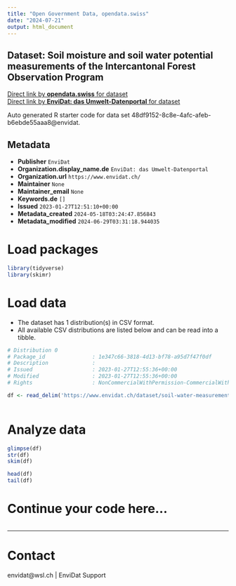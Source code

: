 ```yaml
---
title: "Open Government Data, opendata.swiss"
date: "2024-07-21"
output: html_document
---
```


## Dataset: Soil moisture and soil water potential measurements of the Intercantonal Forest Observation Program



[Direct link by **opendata.swiss** for dataset](https://opendata.swiss/de/dataset/soil-moisture-and-soil-water-potential-measurements-of-the-intercantonal-forest-observation-pro)<br>
[Direct link by **EnviDat: das Umwelt-Datenportal** for dataset](https://www.envidat.ch/#/metadata/soil-water-measurements-wdb)

Auto generated R starter code for data set 48df9152-8c8e-4afc-afeb-b6ebde55aaa8@envidat.

## Metadata

- **Publisher** `EnviDat`
- **Organization.display_name.de** `EnviDat: das Umwelt-Datenportal`
- **Organization.url** `https://www.envidat.ch/`
- **Maintainer** `None`
- **Maintainer_email** `None`
- **Keywords.de** `[]`
- **Issued** `2023-01-27T12:51:10+00:00`
- **Metadata_created** `2024-05-18T03:24:47.856843`
- **Metadata_modified** `2024-06-29T03:31:18.944035`


# Load packages

```r

library(tidyverse)
library(skimr)

```

# Load data

-   The dataset has 1 distribution(s) in CSV format.
-   All available CSV distributions are listed below and can be read into a tibble.

```r

# Distribution 0
# Package_id               : 1e347c66-3818-4d13-bf78-a95d7f47f0df
# Description              : 
# Issued                   : 2023-01-27T12:55:36+00:00
# Modified                 : 2023-01-27T12:55:36+00:00
# Rights                   : NonCommercialWithPermission-CommercialWithPermission-ReferenceRequired

df <- read_delim('https://www.envidat.ch/dataset/soil-water-measurements-wdb/resource/a0c57221-387a-4006-ab39-01973221d48b')



```

# Analyze data

```r

glimpse(df)
str(df)
skim(df)

head(df)
tail(df)

```

# Continue your code here...

```r

```

------------------------------------------------------------------------

# Contact

envidat@wsl.ch | EnviDat Support
